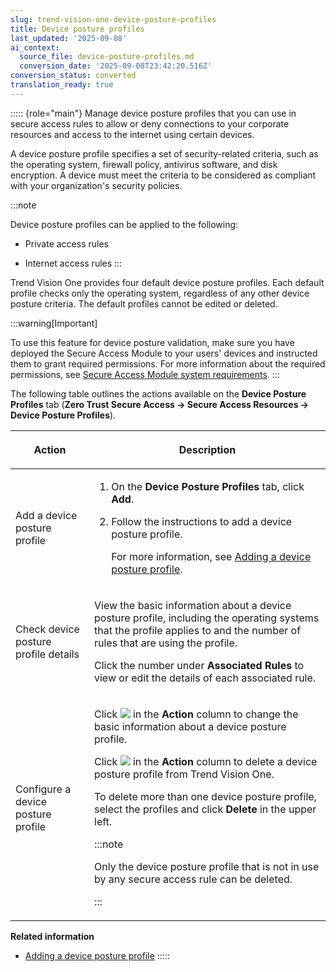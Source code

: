 ```yaml
---
slug: trend-vision-one-device-posture-profiles
title: Device posture profiles
last_updated: '2025-09-08'
ai_context:
  source_file: device-posture-profiles.md
  conversion_date: '2025-09-08T23:42:20.516Z'
conversion_status: converted
translation_ready: true
---
```


::::: {role="main"}
Manage device posture profiles that you can use in secure access rules to allow or deny connections to your corporate resources and access to the internet using certain devices.

A device posture profile specifies a set of security-related criteria, such as the operating system, firewall policy, antivirus software, and disk encryption. A device must meet the criteria to be considered as compliant with your organization's security policies.

:::note

Device posture profiles can be applied to the following:

- Private access rules

- Internet access rules
:::

Trend Vision One provides four default device posture profiles. Each default profile checks only the operating system, regardless of any other device posture criteria. The default profiles cannot be edited or deleted.

:::warning[Important]

To use this feature for device posture validation, make sure you have deployed the Secure Access Module to your users' devices and instructed them to grant required permissions. For more information about the required permissions, see [Secure Access Module system requirements](secure-access-module-sys-reqs.mdx).
:::

The following table outlines the actions available on the **Device Posture Profiles** tab (**Zero Trust Secure Access → Secure Access Resources → Device Posture Profiles**).

<table>
<colgroup>
<col style="width: 25%" />
<col style="width: 75%" />
</colgroup>
<thead>
<tr>
<th><p>Action</p></th>
<th><p>Description</p></th>
</tr>
</thead>
<tbody>
<tr>
<td><p>Add a device posture profile</p></td>
<td><ol>
<li><p>On the <strong>Device Posture Profiles</strong> tab, click <strong>Add</strong>.</p></li>
<li><p>Follow the instructions to add a device posture profile.</p>
<p>For more information, see <a href="trend-vision-one-adding-device-posture-profile">Adding a device posture profile</a>.</p></li>
</ol></td>
</tr>
<tr>
<td><p>Check device posture profile details</p></td>
<td><p>View the basic information about a device posture profile, including the operating systems that the profile applies to and the number of rules that are using the profile.</p>
<p>Click the number under <strong>Associated Rules</strong> to view or edit the details of each associated rule.</p></td>
</tr>
<tr>
<td><p>Configure a device posture profile</p></td>
<td><p>Click <img src="./images/edit_icon=GUID-1F1D1164-5310-4D6D-ACD0-6049C86960AF.webp" /> in the <strong>Action</strong> column to change the basic information about a device posture profile.</p>
<p>Click <img src="./images/trash_icon=GUID-47cf6867-6315-438e-8670-86ff36f22a28.webp" /> in the <strong>Action</strong> column to delete a device posture profile from Trend Vision One.</p>
<p>To delete more than one device posture profile, select the profiles and click <strong>Delete</strong> in the upper left.</p>


:::note

<p>Only the device posture profile that is not in use by any secure access rule can be deleted.</p>


:::

</td>
</tr>
</tbody>
</table>

**Related information**

- [Adding a device posture profile](adding-device-posture-profile.md "Specify security-related criteria to check the security posture of devices.")
:::::
